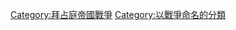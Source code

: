 {{Commons category|Rus'–Byzantine wars}}
{{cat main}}

[[Category:拜占庭帝國戰爭|Category:拜占庭帝國戰爭]]
[[Category:以戰爭命名的分類|Category:以戰爭命名的分類]]
